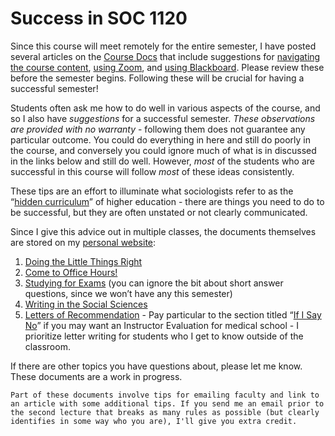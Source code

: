 # Success in SOC 1120

Since this course will meet remotely for the entire semester, I have posted several articles on the <a href = "https://slu-soc1120.github.io/docs/start_around/" target = "_blank">Course Docs</a> that include suggestions for <a href = "" target = "_blank">navigating the course content</a>,  <a href = "" target = "_blank">using Zoom</a>, and <a href = "" target = "_blank">using Blackboard</a>. Please review these before the semester begins. Following these will be crucial for having a successful semester!

Students often ask me how to do well in various aspects of the course, and so I also have *suggestions* for a successful semester. *These observations are provided with no warranty* - following them does not guarantee any particular outcome. You could do everything in here and still do poorly in the course, and conversely you could ignore much of what is in discussed in the links below and still do well. However, *most* of the students who are successful in this course will follow *most* of these ideas consistently.

These tips are an effort to illuminate what sociologists refer to as the "[hidden curriculum](https://books.google.com/books?hl=en&lr=&id=5r-TAgAAQBAJ&oi=fnd&pg=PP1&dq=hidden+curriculum#v=onepage&q=hidden%20curriculum&f=false)" of higher education - there are things you need to do to be successful, but they are often unstated or not clearly communicated.

Since I give this advice out in multiple classes, the documents themselves are stored on my [personal website](https://chris-prener.github.io):

1. [Doing the Little Things Right](https://chris-prener.github.io/resources/students/little-things/)
2. [Come to Office Hours!](https://chris-prener.github.io/resources/students/office-hours/)
3. [Studying for Exams](https://chris-prener.github.io/resources/students/exams/) (you can ignore the bit about short answer questions, since we won’t have any this semester)
4. [Writing in the Social Sciences](https://chris-prener.github.io/resources/students/writing/)
5. [Letters of Recommendation](https://chris-prener.github.io/resources/students/exams/) - Pay particular to the section titled "[If I Say No](https://chris-prener.github.io/resources/students/letters/#if-i-say-no)" if you may want an Instructor Evaluation for medical school - I prioritize letter writing for students who I get to know outside of the classroom.

If there are other topics you have questions about, please let me know. These documents are a work in progress.

```block
Part of these documents involve tips for emailing faculty and link to an article with some additional tips. If you send me an email prior to the second lecture that breaks as many rules as possible (but clearly identifies in some way who you are), I'll give you extra credit.
```
